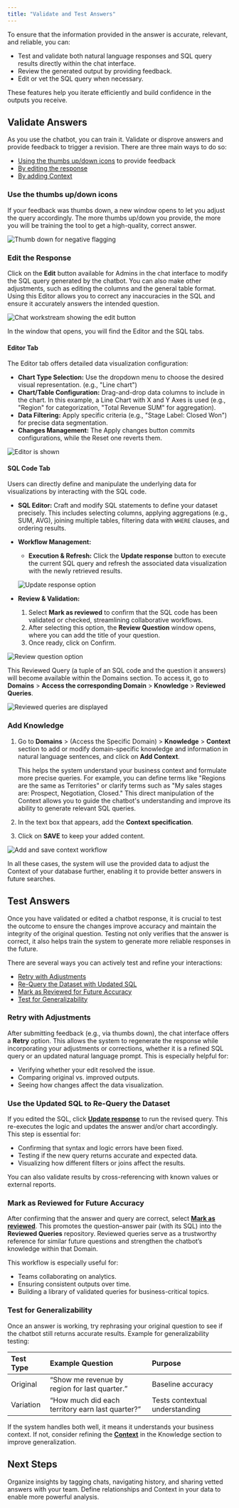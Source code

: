 ```yaml
---
title: "Validate and Test Answers"
---
```


To ensure that the information provided in the answer is accurate, relevant, and reliable, you can:

- Test and validate both natural language responses and SQL query results directly within the chat interface.
- Review the generated output by providing feedback.
- Edit or vet the SQL query when necessary.

These features help you iterate efficiently and build confidence in the outputs you receive.

## Validate Answers

As you use the chatbot, you can train it. Validate or disprove answers and provide feedback to trigger a revision. There are three main ways to do so:

- [Using the thumbs up/down icons](#use-the-thumbs-up%2Fdown-icons) to provide feedback
- [By editing the response](#edit-the-response)
- [By adding Context](#add-knowledge)

### Use the thumbs up/down icons

If your feedback was thumbs down, a new window opens to let you adjust the query accordingly. The more thumbs up/down you provide, the more you will be training the tool to get a high-quality, correct answer.

![Thumb down for negative flagging](/images/thumb-downv2.png)

### Edit the Response

Click on the **Edit** button available for Admins in the chat interface to modify the SQL query generated by the chatbot. You can also make other adjustments, such as editing the columns and the general table format. Using this Editor allows you to correct any inaccuracies in the SQL and ensure it accurately answers the intended question.

![Chat workstream showing the edit button](/images/chat-workstream-edit.png)

In the window that opens, you will find the Editor and the SQL tabs.

#### Editor Tab

The Editor tab offers detailed data visualization configuration:

- **Chart Type Selection:** Use the dropdown menu to choose the desired visual representation. (e.g., "Line chart")
- **Chart/Table Configuration:** Drag-and-drop data columns to include in the chart. In this example, a Line Chart with X and Y Axes is used (e.g., "Region" for categorization, "Total Revenue SUM" for aggregation).
- **Data Filtering:** Apply specific criteria (e.g., "Stage Label: Closed Won") for precise data segmentation.
- **Changes Management:**  The Apply changes button commits configurations, while the Reset one reverts them.

![Editor is shown](/images/editor-apply-changesv2.png)

#### SQL Code Tab

Users can directly define and manipulate the underlying data for visualizations by interacting with the SQL code.

- **SQL Editor:** Craft and modify SQL statements to define your dataset precisely. This includes selecting columns, applying aggregations (e.g., SUM, AVG), joining multiple tables, filtering data with `WHERE` clauses, and ordering results.
- **Workflow Management:**
  - **Execution & Refresh:** Click the **Update response** button to execute the current SQL query and refresh the associated data visualization with the newly retrieved results.

  ![Update response option](/images/update-response.png)
- **Review & Validation:**
  1. Select **Mark as reviewed** to confirm that the SQL code has been validated or checked, streamlining collaborative workflows.
  2. After selecting this option, the **Review Question** window opens, where you can add the title of your question.
  3. Once ready, click on Confirm.

![Review question option](/images/review-question-v02-em.png)

This Reviewed Query (a tuple of an SQL code and the question it answers) will become available within the Domains section. To access it, go to **Domains** \> **Access the corresponding Domain** \> **Knowledge** \> **Reviewed Queries**.

![Reviewed queries are displayed](/images/reviewed-queries-aa.png)

### Add Knowledge

1. Go to **Domains** \> (Access the Specific Domain) \> **Knowledge** \> **Context** section to add or modify domain-specific knowledge and information in natural language sentences, and click on **Add Context**.

   <Info>
     This helps the system understand your business context and formulate more precise queries. For example, you can define terms like "Regions are the same as Territories" or clarify terms such as "My sales stages are: Prospect, Negotiation, Closed." This direct manipulation of the Context allows you to guide the chatbot's understanding and improve its ability to generate relevant SQL queries.
   </Info>
2. In the text box that appears, add the **Context specification**.
3. Click on **SAVE** to keep your added content.

![Add and save context workflow](/images/add-and-save-context.png)

In all these cases, the system will use the provided data to adjust the Context of your database further, enabling it to provide better answers in future searches.

## Test Answers

Once you have validated or edited a chatbot response, it is crucial to test the outcome to ensure the changes improve accuracy and maintain the integrity of the original question. Testing not only verifies that the answer is correct, it also helps train the system to generate more reliable responses in the future.

There are several ways you can actively test and refine your interactions:
- [Retry with Adjustments](#retry-with-adjustments)
- [Re-Query the Dataset with Updated SQL](#use-the-updated-sql-to-re-query-the-dataset)
- [Mark as Reviewed for Future Accuracy](#mark-as-reviewed-for-future-accuracy)
- [Test for Generalizability](#test-for-generalizability)

### Retry with Adjustments

After submitting feedback (e.g., via thumbs down), the chat interface offers a **Retry** option. This allows the system to regenerate the response while incorporating your adjustments or corrections, whether it is a refined SQL query or an updated natural language prompt. This is especially helpful for:

- Verifying whether your edit resolved the issue.
- Comparing original vs. improved outputs.
- Seeing how changes affect the data visualization.

### Use the Updated SQL to Re-Query the Dataset

If you edited the SQL, click [**Update response**](/improve-wisdom-ai-responses/validate-and-test-answers#sql-code-tab) to run the revised query. This re-executes the logic and updates the answer and/or chart accordingly. This step is essential for:

- Confirming that syntax and logic errors have been fixed.
- Testing if the new query returns accurate and expected data.
- Visualizing how different filters or joins affect the results.

You can also validate results by cross-referencing with known values or external reports.

### Mark as Reviewed for Future Accuracy

After confirming that the answer and query are correct, select [**Mark as reviewed**](/improve-wisdom-ai-responses/validate-and-test-answers#sql-code-tab). This promotes the question–answer pair (with its SQL) into the **Reviewed Queries** repository. Reviewed queries serve as a trustworthy reference for similar future questions and strengthen the chatbot’s knowledge within that Domain.

This workflow is especially useful for:

- Teams collaborating on analytics.
- Ensuring consistent outputs over time.
- Building a library of validated queries for business-critical topics.

### Test for Generalizability

Once an answer is working, try rephrasing your original question to see if the chatbot still returns accurate results. Example for generalizability testing:

| Test Type | Example Question                                 | Purpose                        |
| :-------- | :----------------------------------------------- | :----------------------------- |
| Original  | “Show me revenue by region for last quarter.”    | Baseline accuracy              |
| Variation | “How much did each territory earn last quarter?” | Tests contextual understanding |

If the system handles both well, it means it understands your business context. If not, consider refining the [**Context**](/improve-wisdom-ai-responses/validate-and-test-answers#fine-tune-the-context) in the Knowledge section to improve generalization.

## Next Steps

<CardGroup cols={2}>
  <Card title="Auditing" icon="clipboard-list" href="/using-wisdom-ai-everyday/auditing">
    Organize insights by tagging chats, navigating history, and sharing vetted answers with your team.
  </Card>
  <Card title="Advanced Data Modeling" icon="sitemap" href="/setting-up-wisdom-ai/advanced-data-modeling-creating-knowledge">
    Define relationships and Context in your data to enable more powerful analysis.
  </Card>
</CardGroup>